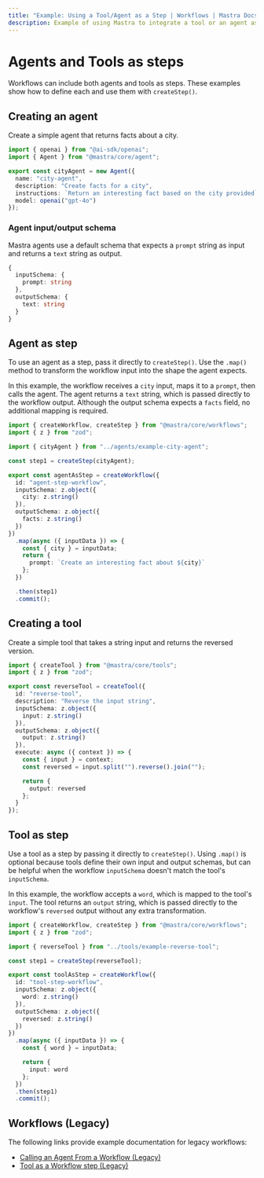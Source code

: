 ```yaml
---
title: "Example: Using a Tool/Agent as a Step | Workflows | Mastra Docs"
description: Example of using Mastra to integrate a tool or an agent as a step in a workflow.
---
```


# Agents and Tools as steps

Workflows can include both agents and tools as steps. These examples show how to define each and use them with `createStep()`.

## Creating an agent

Create a simple agent that returns facts about a city.

```typescript filename="src/mastra/agents/example-city-agent.ts" showLineNumbers copy
import { openai } from "@ai-sdk/openai";
import { Agent } from "@mastra/core/agent";

export const cityAgent = new Agent({
  name: "city-agent",
  description: "Create facts for a city",
  instructions: `Return an interesting fact based on the city provided`,
  model: openai("gpt-4o")
});
```

### Agent input/output schema

Mastra agents use a default schema that expects a `prompt` string as input and returns a `text` string as output.

```typescript
{
  inputSchema: {
    prompt: string
  },
  outputSchema: {
    text: string
  }
}
```

## Agent as step

To use an agent as a step, pass it directly to `createStep()`. Use the `.map()` method to transform the workflow input into the shape the agent expects.

In this example, the workflow receives a `city` input, maps it to a `prompt`, then calls the agent. The agent returns a `text` string, which is passed directly to the workflow output. Although the output schema expects a `facts` field, no additional mapping is required.

```typescript filename="src/mastra/workflows/example-agent-step.ts" showLineNumbers copy
import { createWorkflow, createStep } from "@mastra/core/workflows";
import { z } from "zod";

import { cityAgent } from "../agents/example-city-agent";

const step1 = createStep(cityAgent);

export const agentAsStep = createWorkflow({
  id: "agent-step-workflow",
  inputSchema: z.object({
    city: z.string()
  }),
  outputSchema: z.object({
    facts: z.string()
  })
})
  .map(async ({ inputData }) => {
    const { city } = inputData;
    return {
      prompt: `Create an interesting fact about ${city}`
    };
  })

  .then(step1)
  .commit();
```

## Creating a tool

Create a simple tool that takes a string input and returns the reversed version.

```typescript filename="src/mastra/tools/example-reverse-tool.ts" showLineNumbers copy
import { createTool } from "@mastra/core/tools";
import { z } from "zod";

export const reverseTool = createTool({
  id: "reverse-tool",
  description: "Reverse the input string",
  inputSchema: z.object({
    input: z.string()
  }),
  outputSchema: z.object({
    output: z.string()
  }),
  execute: async ({ context }) => {
    const { input } = context;
    const reversed = input.split("").reverse().join("");

    return {
      output: reversed
    };
  }
});
```

## Tool as step

Use a tool as a step by passing it directly to `createStep()`. Using `.map()` is optional because tools define their own input and output schemas, but can be helpful when the workflow `inputSchema` doesn't match the tool's `inputSchema`.

In this example, the workflow accepts a `word`, which is mapped to the tool's `input`. The tool returns an `output` string, which is passed directly to the workflow's `reversed` output without any extra transformation.

```typescript filename="src/mastra/workflows/example-tool-step.ts" showLineNumbers copy
import { createWorkflow, createStep } from "@mastra/core/workflows";
import { z } from "zod";

import { reverseTool } from "../tools/example-reverse-tool";

const step1 = createStep(reverseTool);

export const toolAsStep = createWorkflow({
  id: "tool-step-workflow",
  inputSchema: z.object({
    word: z.string()
  }),
  outputSchema: z.object({
    reversed: z.string()
  })
})
  .map(async ({ inputData }) => {
    const { word } = inputData;

    return {
      input: word
    };
  })
  .then(step1)
  .commit();
```

## Workflows (Legacy)

The following links provide example documentation for legacy workflows:

- [Calling an Agent From a Workflow (Legacy)](/examples/workflows_legacy/calling-agent)
- [Tool as a Workflow step (Legacy)](/examples/workflows_legacy/using-a-tool-as-a-step)

